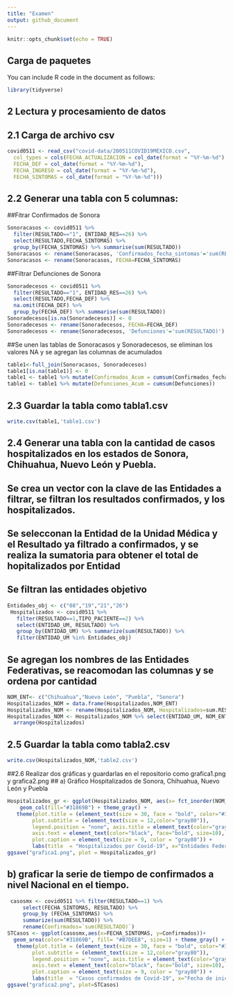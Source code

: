 ```yaml
---
title: "Examen"
output: github_document
---
```


```r
knitr::opts_chunk$set(echo = TRUE)
```


## Carga de paquetes

You can include R code in the document as follows:

```r
library(tidyverse)
```

## 2 Lectura y procesamiento de datos
## 2.1 Carga de archivo csv
```r
covid0511 <- read_csv("covid-data/200511COVID19MEXICO.csv", 
  col_types = cols(FECHA_ACTUALIZACION = col_date(format = "%Y-%m-%d"), 
  FECHA_DEF = col_date(format = "%Y-%m-%d"), 
  FECHA_INGRESO = col_date(format = "%Y-%m-%d"), 
  FECHA_SINTOMAS = col_date(format = "%Y-%m-%d")))
```

## 2.2 Generar una tabla con 5 columnas:

##Fitrar Confirmados de Sonora
```r
Sonoracasos <- covid0511 %>% 
  filter(RESULTADO=="1", ENTIDAD_RES==26) %>% 
  select(RESULTADO,FECHA_SINTOMAS) %>%
  group_by(FECHA_SINTOMAS) %>% summarise(sum(RESULTADO))
Sonoracasos <- rename(Sonoracasos, 'Confirmados_fecha_sintomas'='sum(RESULTADO)')
Sonoracasos <- rename(Sonoracasos, FECHA=FECHA_SINTOMAS)
```

##Filtrar Defunciones de Sonora
```r
Sonoradecesos <- covid0511 %>% 
  filter(RESULTADO=="1", ENTIDAD_RES==26) %>% 
  select(RESULTADO,FECHA_DEF) %>%
  na.omit(FECHA_DEF) %>%
  group_by(FECHA_DEF) %>% summarise(sum(RESULTADO))
Sonoradecesos[is.na(Sonoradecesos)] <- 0
Sonoradecesos <- rename(Sonoradecesos, FECHA=FECHA_DEF)
Sonoradecesos <- rename(Sonoradecesos, 'Defunciones'='sum(RESULTADO)')
```

##Se unen las tablas de Sonoracasos y Sonoradecesos, se eliminan los valores NA y se agregan las columnas de acumulados
```r
table1<-full_join(Sonoracasos, Sonoradecesos)
table1[is.na(table1)] <- 0
table1 <- table1 %>% mutate(Confirmados_Acum = cumsum(Confirmados_fecha_sintomas))
table1 <- table1 %>% mutate(Defunciones_Acum = cumsum(Defunciones))
```

## 2.3 Guardar la tabla como tabla1.csv 
```r
write.csv(table1,'table1.csv')
```

## 2.4 Generar una tabla con la cantidad de casos hospitalizados en los estados de Sonora, Chihuahua, Nuevo León y Puebla.
## Se crea un vector con la clave de las Entidades a filtrar, se filtran los resultados confirmados, y los hospitalizados.
## Se selecconan la Entidad de la Unidad Médica y el Resultado ya filtrado a confirmados, y se realiza la sumatoria para obtener el total de hopitalizados por Entidad
## Se filtran las entidades objetivo
```r
Entidades_obj <- c("08","19","21","26")
 Hospitalizados <- covid0511 %>%
   filter(RESULTADO==1,TIPO_PACIENTE==2) %>%
   select(ENTIDAD_UM, RESULTADO) %>%
   group_by(ENTIDAD_UM) %>% summarize(sum(RESULTADO)) %>%
   filter(ENTIDAD_UM %in% Entidades_obj)
```
## Se agregan los nombres de las Entidades Federativas, se reacomodan las columnas y se ordena por cantidad
```r
NOM_ENT<- c("Chihuahua","Nuevo León", "Puebla", "Sonora")
Hospitalizados_NOM = data.frame(Hospitalizados,NOM_ENT)
Hospitalizados_NOM <- rename(Hospitalizados_NOM, Hospitalizados=sum.RESULTADO.)
Hospitalizados_NOM <- Hospitalizados_NOM %>% select(ENTIDAD_UM, NOM_ENT, Hospitalizados) %>% 
  arrange(Hospitalizados)
```

## 2.5  Guardar la tabla como tabla2.csv
```r
write.csv(Hospitalizados_NOM,'table2.csv')
```

##2.6 Realizar dos gráficas y guardarlas en el repositorio como grafica1.png y grafica2.png
## a) Gráfico Hospitalizados de Sonora, Chihuahua, Nuevo León y Puebla
```r
Hospitalizados_gr <- ggplot(Hospitalizados_NOM, aes(x= fct_inorder(NOM_ENT), y= Hospitalizados)) + 
    geom_col(fill="#31869B") + theme_gray() + 
   theme(plot.title = (element_text(size = 30, face = "bold", color="#31869B")),
        plot.subtitle = (element_text(size = 12,color="gray80")),
        legend.position = "none", axis.title = element_text(color="gray50"),
        axis.text = element_text(color="black", face="bold", size=10), axis.line = element_line(color="black"),
        plot.caption = element_text(size = 9, color = "gray80")) +
        labs(title  = "Hospitalizados por Covid-19", x="Entidades Federativas", subtitle = "Corte al 11 de mayo de 2020",  fill = NULL, caption ="Fuente: Secretaría de Salud del Gobierno Federal")
ggsave("grafica1.png", plot = Hospitalizados_gr)
```

## b) graficar la serie de tiempo de confirmados a nivel Nacional en el tiempo.
```r
 casosmx <- covid0511 %>% filter(RESULTADO==1) %>% 
     select(FECHA_SINTOMAS, RESULTADO) %>% 
     group_by (FECHA_SINTOMAS) %>% 
     summarize(sum(RESULTADO)) %>%
     rename(Confirmados=`sum(RESULTADO)`)
STCasos <- ggplot(casosmx,aes(x=FECHA_SINTOMAS, y=Confirmados))+
  geom_area(color="#31869B", fill= "#B7DEE8", size=1) + theme_gray() + 
   theme(plot.title = (element_text(size = 30, face = "bold", color="#31869B")),
        plot.subtitle = (element_text(size = 12,color="gray80")),
        legend.position = "none", axis.title = element_text(color="gray50"),
        axis.text = element_text(color="black", face="bold", size=10), axis.line = element_line(color="black"),
        plot.caption = element_text(size = 9, color = "gray80")) +
        labs(title  = "Casos confirmados de Covid-19", x="Fecha de inicio de Síntomas", subtitle = "Por fecha de inicio de síntomas. Corte al 11 de mayo de 2020", caption ="Fuente: Secretaría de Salud del Gobierno Federal")
ggsave("grafica2.png", plot=STCasos)
```

